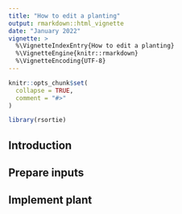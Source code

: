 ```yaml
---
title: "How to edit a planting"
output: rmarkdown::html_vignette
date: "January 2022"
vignette: >
  %\VignetteIndexEntry{How to edit a planting}
  %\VignetteEngine{knitr::rmarkdown}
  %\VignetteEncoding{UTF-8}
---
```


```r
knitr::opts_chunk$set(
  collapse = TRUE,
  comment = "#>"
)
```

```r
library(rsortie)
```

## Introduction 

## Prepare inputs

## Implement plant
